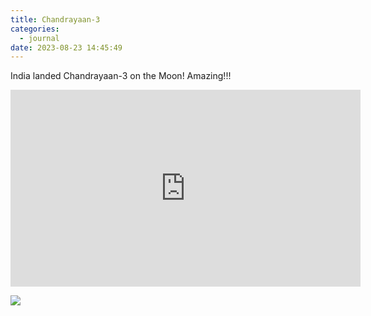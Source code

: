 ```yaml
---
title: Chandrayaan-3
categories:
  - journal
date: 2023-08-23 14:45:49
---
```


India landed Chandrayaan-3 on the Moon! Amazing!!!

<iframe width="560" height="315" src="https://www.youtube.com/embed/gvj3w59EaFM" title="YouTube video player" frameborder="0" allow="accelerometer; autoplay; clipboard-write; encrypted-media; gyroscope; picture-in-picture; web-share" allowfullscreen></iframe>

![](https://media.tenor.com/XUAONVsG6qIAAAAC/leonardo-dicaprio-clapping.gif)

